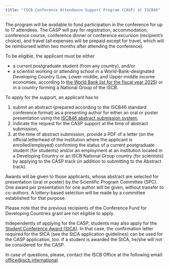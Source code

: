 ```yaml
---
title: "ISCB Conference Attendance Support Program (CASP) at ISCB46"
---
```


The program will be available to fund participation in the conference for up to 17 attendees. The CASP will pay for registration, accommodation, conference course, conference dinner or conference excursion (recipient’s choice), and travel (all expenses will be prepaid except for travel, which will be reimbursed within two months after attending the conference).

To be eligible, the applicant must be either

-   a current postgraduate student (from any country), and/or
-   a scientist working or attending school in a World-Bank-designated Developing Country (Low, Lower-middle, and Upper-middle income economies, according to [the World Bank list for the fiscal year 2025](https://datahelpdesk.worldbank.org/knowledgebase/articles/906519-world-bank-country-and-lending-groups)) or in a country forming a National Group of the ISCB.

To apply for the support, an applicant has to

1.  submit an abstract (prepared according to the ISCB46 standard conference format) as a presenting author for either an oral or poster presentation using the [ISCB46 abstract submission system](https://www.conftool.org/iscb2025),
2.  indicate the request for the CASP support at the time of abstract submission,
3.  at the time of abstract submission, provide a PDF of a letter (on the official letterhead of the institution where the applicant is enrolled/employed) confirming the status of a current postgraduate student (for students) and/or an employment at an institution located in a Developing Country or an ISCB National Group country (for scientists) by applying to the CASP track (in addition to submitting to the Abstract track).

Awards will be given to those applicants, whose abstract are selected for presentation (oral or poster) by the Scientific Program Committee (SPC). One award per presentation for one author will be given, without transfer to co-authors. A lottery-based selection will be made by a committee established for that purpose.

Please note that the previous recipients of the Conference Fund for Developing Countries grant are not eligible to apply.

Independently of applying for the CASP, students may also apply for the [Student Conference Award (StCA)](awards-student.qmd). In that case, the confirmation letter required for the StCA (see the StCA application guidelines) can be used for the CASP application, too. If a student is awarded the StCA, he/she will not be considered for the CASP.

In case of questions, please, contact the ISCB Office at the following email: [office\@iscb.international](mailto:office@iscb.international).

